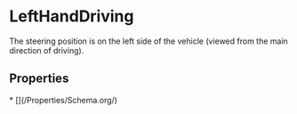 # LeftHandDriving

The steering position is on the left side of the vehicle (viewed from the main direction of driving).

## Properties

<Grid>
* [](/Properties/Schema.org/)

</Grid>

